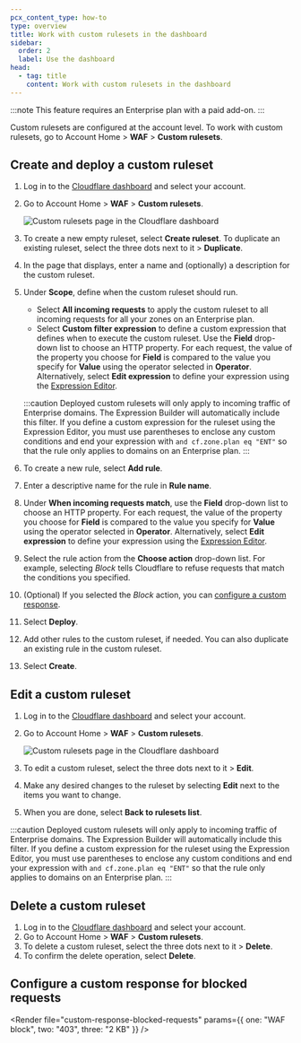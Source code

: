 ```yaml
---
pcx_content_type: how-to
type: overview
title: Work with custom rulesets in the dashboard
sidebar:
  order: 2
  label: Use the dashboard
head:
  - tag: title
    content: Work with custom rulesets in the dashboard
---
```



:::note
This feature requires an Enterprise plan with a paid add-on.
:::

Custom rulesets are configured at the account level. To work with custom rulesets, go to Account Home > **WAF** > **Custom rulesets**.

## Create and deploy a custom ruleset

1. Log in to the [Cloudflare dashboard](https://dash.cloudflare.com/) and select your account.

2. Go to Account Home > **WAF** > **Custom rulesets**.

   ![Custom rulesets page in the Cloudflare dashboard](~/assets/images/waf/account/custom-rulesets-dashboard.png)

3. To create a new empty ruleset, select **Create ruleset**. To duplicate an existing ruleset, select the three dots next to it > **Duplicate**.

4. In the page that displays, enter a name and (optionally) a description for the custom ruleset.

5. Under **Scope**, define when the custom ruleset should run.

   - Select **All incoming requests** to apply the custom ruleset to all incoming requests for all your zones on an Enterprise plan.
   - Select **Custom filter expression** to define a custom expression that defines when to execute the custom ruleset. Use the **Field** drop-down list to choose an HTTP property. For each request, the value of the property you choose for **Field** is compared to the value you specify for **Value** using the operator selected in **Operator**. Alternatively, select **Edit expression** to define your expression using the [Expression Editor](/ruleset-engine/rules-language/expressions/edit-expressions/#expression-editor).

   :::caution
   Deployed custom rulesets will only apply to incoming traffic of Enterprise domains. The Expression Builder will automatically include this filter. If you define a custom expression for the ruleset using the Expression Editor, you must use parentheses to enclose any custom conditions and end your expression with `and cf.zone.plan eq "ENT"` so that the rule only applies to domains on an Enterprise plan.
   :::

6. To create a new rule, select **Add rule**.

7. Enter a descriptive name for the rule in **Rule name**.

8. Under **When incoming requests match**, use the **Field** drop-down list to choose an HTTP property. For each request, the value of the property you choose for **Field** is compared to the value you specify for **Value** using the operator selected in **Operator**. Alternatively, select **Edit expression** to define your expression using the [Expression Editor](/ruleset-engine/rules-language/expressions/edit-expressions/#expression-editor).

9. Select the rule action from the **Choose action** drop-down list. For example, selecting _Block_ tells Cloudflare to refuse requests that match the conditions you specified.

10. (Optional) If you selected the _Block_ action, you can [configure a custom response](#configure-a-custom-response-for-blocked-requests).

11. Select **Deploy**.

12. Add other rules to the custom ruleset, if needed. You can also duplicate an existing rule in the custom ruleset.

13. Select **Create**.

## Edit a custom ruleset

1. Log in to the [Cloudflare dashboard](https://dash.cloudflare.com/) and select your account.

2. Go to Account Home > **WAF** > **Custom rulesets**.

   ![Custom rulesets page in the Cloudflare dashboard](~/assets/images/waf/account/custom-rulesets-dashboard.png)

3. To edit a custom ruleset, select the three dots next to it > **Edit**.

4. Make any desired changes to the ruleset by selecting **Edit** next to the items you want to change.

5. When you are done, select **Back to rulesets list**.

:::caution
Deployed custom rulesets will only apply to incoming traffic of Enterprise domains. The Expression Builder will automatically include this filter. If you define a custom expression for the ruleset using the Expression Editor, you must use parentheses to enclose any custom conditions and end your expression with `and cf.zone.plan eq "ENT"` so that the rule only applies to domains on an Enterprise plan.
:::

## Delete a custom ruleset

1. Log in to the [Cloudflare dashboard](https://dash.cloudflare.com/) and select your account.
2. Go to Account Home > **WAF** > **Custom rulesets**.
3. To delete a custom ruleset, select the three dots next to it > **Delete**.
4. To confirm the delete operation, select **Delete**.

## Configure a custom response for blocked requests

<Render
	file="custom-response-blocked-requests"
	params={{ one: "WAF block", two: "403", three: "2 KB" }}
/>
